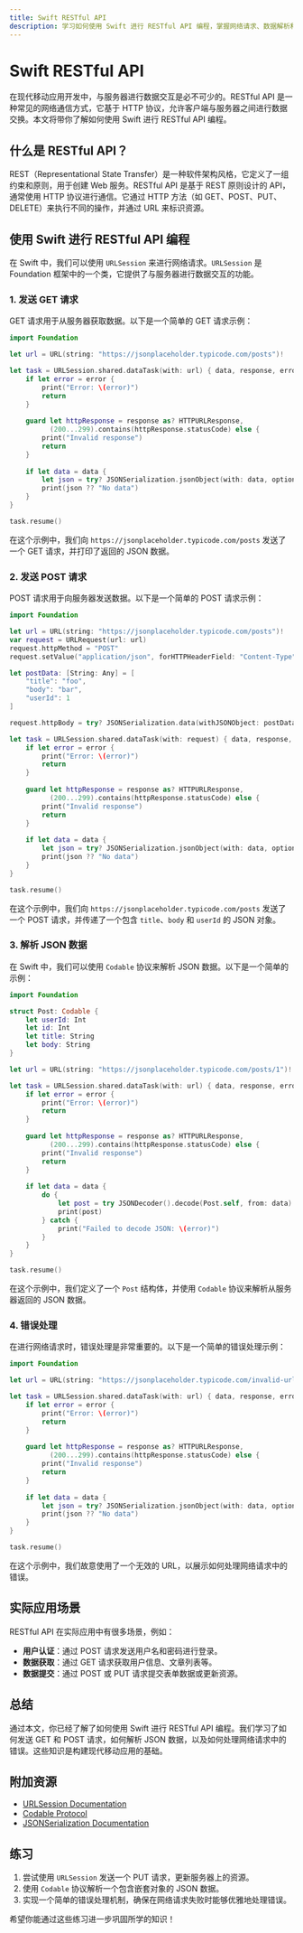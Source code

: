 ```yaml
---
title: Swift RESTful API
description: 学习如何使用 Swift 进行 RESTful API 编程，掌握网络请求、数据解析和错误处理的基础知识。
---
```


# Swift RESTful API

在现代移动应用开发中，与服务器进行数据交互是必不可少的。RESTful API 是一种常见的网络通信方式，它基于 HTTP 协议，允许客户端与服务器之间进行数据交换。本文将带你了解如何使用 Swift 进行 RESTful API 编程。

## 什么是 RESTful API？

REST（Representational State Transfer）是一种软件架构风格，它定义了一组约束和原则，用于创建 Web 服务。RESTful API 是基于 REST 原则设计的 API，通常使用 HTTP 协议进行通信。它通过 HTTP 方法（如 GET、POST、PUT、DELETE）来执行不同的操作，并通过 URL 来标识资源。

## 使用 Swift 进行 RESTful API 编程

在 Swift 中，我们可以使用 `URLSession` 来进行网络请求。`URLSession` 是 Foundation 框架中的一个类，它提供了与服务器进行数据交互的功能。

### 1. 发送 GET 请求

GET 请求用于从服务器获取数据。以下是一个简单的 GET 请求示例：

```swift
import Foundation

let url = URL(string: "https://jsonplaceholder.typicode.com/posts")!

let task = URLSession.shared.dataTask(with: url) { data, response, error in
    if let error = error {
        print("Error: \(error)")
        return
    }
    
    guard let httpResponse = response as? HTTPURLResponse,
          (200...299).contains(httpResponse.statusCode) else {
        print("Invalid response")
        return
    }
    
    if let data = data {
        let json = try? JSONSerialization.jsonObject(with: data, options: [])
        print(json ?? "No data")
    }
}

task.resume()
```

在这个示例中，我们向 `https://jsonplaceholder.typicode.com/posts` 发送了一个 GET 请求，并打印了返回的 JSON 数据。

### 2. 发送 POST 请求

POST 请求用于向服务器发送数据。以下是一个简单的 POST 请求示例：

```swift
import Foundation

let url = URL(string: "https://jsonplaceholder.typicode.com/posts")!
var request = URLRequest(url: url)
request.httpMethod = "POST"
request.setValue("application/json", forHTTPHeaderField: "Content-Type")

let postData: [String: Any] = [
    "title": "foo",
    "body": "bar",
    "userId": 1
]

request.httpBody = try? JSONSerialization.data(withJSONObject: postData, options: [])

let task = URLSession.shared.dataTask(with: request) { data, response, error in
    if let error = error {
        print("Error: \(error)")
        return
    }
    
    guard let httpResponse = response as? HTTPURLResponse,
          (200...299).contains(httpResponse.statusCode) else {
        print("Invalid response")
        return
    }
    
    if let data = data {
        let json = try? JSONSerialization.jsonObject(with: data, options: [])
        print(json ?? "No data")
    }
}

task.resume()
```

在这个示例中，我们向 `https://jsonplaceholder.typicode.com/posts` 发送了一个 POST 请求，并传递了一个包含 `title`、`body` 和 `userId` 的 JSON 对象。

### 3. 解析 JSON 数据

在 Swift 中，我们可以使用 `Codable` 协议来解析 JSON 数据。以下是一个简单的示例：

```swift
import Foundation

struct Post: Codable {
    let userId: Int
    let id: Int
    let title: String
    let body: String
}

let url = URL(string: "https://jsonplaceholder.typicode.com/posts/1")!

let task = URLSession.shared.dataTask(with: url) { data, response, error in
    if let error = error {
        print("Error: \(error)")
        return
    }
    
    guard let httpResponse = response as? HTTPURLResponse,
          (200...299).contains(httpResponse.statusCode) else {
        print("Invalid response")
        return
    }
    
    if let data = data {
        do {
            let post = try JSONDecoder().decode(Post.self, from: data)
            print(post)
        } catch {
            print("Failed to decode JSON: \(error)")
        }
    }
}

task.resume()
```

在这个示例中，我们定义了一个 `Post` 结构体，并使用 `Codable` 协议来解析从服务器返回的 JSON 数据。

### 4. 错误处理

在进行网络请求时，错误处理是非常重要的。以下是一个简单的错误处理示例：

```swift
import Foundation

let url = URL(string: "https://jsonplaceholder.typicode.com/invalid-url")!

let task = URLSession.shared.dataTask(with: url) { data, response, error in
    if let error = error {
        print("Error: \(error)")
        return
    }
    
    guard let httpResponse = response as? HTTPURLResponse,
          (200...299).contains(httpResponse.statusCode) else {
        print("Invalid response")
        return
    }
    
    if let data = data {
        let json = try? JSONSerialization.jsonObject(with: data, options: [])
        print(json ?? "No data")
    }
}

task.resume()
```

在这个示例中，我们故意使用了一个无效的 URL，以展示如何处理网络请求中的错误。

## 实际应用场景

RESTful API 在实际应用中有很多场景，例如：

- **用户认证**：通过 POST 请求发送用户名和密码进行登录。
- **数据获取**：通过 GET 请求获取用户信息、文章列表等。
- **数据提交**：通过 POST 或 PUT 请求提交表单数据或更新资源。

## 总结

通过本文，你已经了解了如何使用 Swift 进行 RESTful API 编程。我们学习了如何发送 GET 和 POST 请求，如何解析 JSON 数据，以及如何处理网络请求中的错误。这些知识是构建现代移动应用的基础。

## 附加资源

- [URLSession Documentation](https://developer.apple.com/documentation/foundation/urlsession)
- [Codable Protocol](https://developer.apple.com/documentation/swift/codable)
- [JSONSerialization Documentation](https://developer.apple.com/documentation/foundation/jsonserialization)

## 练习

1. 尝试使用 `URLSession` 发送一个 PUT 请求，更新服务器上的资源。
2. 使用 `Codable` 协议解析一个包含嵌套对象的 JSON 数据。
3. 实现一个简单的错误处理机制，确保在网络请求失败时能够优雅地处理错误。

希望你能通过这些练习进一步巩固所学的知识！